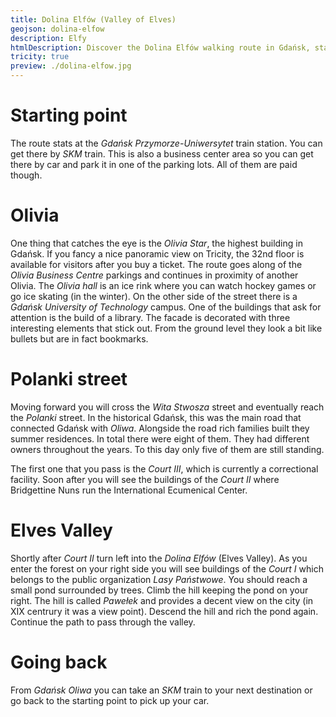 ```yaml
---
title: Dolina Elfów (Valley of Elves)
geojson: dolina-elfow
description: Elfy
htmlDescription: Discover the Dolina Elfów walking route in Gdańsk, starting at Przymorze-Uniwersytet station and passing by Olivia Business Centre, historic Polanki street, and the scenic Elves Valley.
tricity: true
preview: ./dolina-elfow.jpg
---
```


# Starting point

The route stats at the _Gdańsk Przymorze-Uniwersytet_ train station. You can get there by _SKM_ train.
This is also a business center area so you can get there by car and park it in one of the parking lots.
All of them are paid though.

# Olivia

One thing that catches the eye is the _Olivia Star_, the highest building in Gdańsk. If you fancy a nice panoramic
view on Tricity, the 32nd floor is available for visitors after you buy a ticket. The route goes
along of the _Olivia Business Centre_ parkings and continues in proximity of another Olivia.
The _Olivia hall_ is an ice rink where you can watch hockey games or go ice skating (in the winter).
On the other side of the street there is a _Gdańsk University of Technology_ campus. One of the buildings
that ask for attention is the build of a library. The facade is decorated with three interesting elements that
stick out. From the ground level they look a bit like bullets but are in fact bookmarks.

# Polanki street

Moving forward you will cross the _Wita Stwosza_ street and eventually reach the _Polanki_ street.
In the historical Gdańsk, this was the main road that connected Gdańsk with _Oliwa_.
Alongside the road rich families built they summer residences. In total there were eight of them.
They had different owners throughout the years. To this day only five of them are still standing.

The first one that you pass is the _Court III_, which is currently a correctional facility.
Soon after you will see the buildings of the _Court II_ where Bridgettine Nuns run
the International Ecumenical Center.

# Elves Valley

Shortly after _Court II_ turn left into the _Dolina Elfów_ (Elves Valley). As you enter the forest
on your right side you will see buildings of the _Court I_ which belongs to the public organization
_Lasy Państwowe_. You should reach a small pond surrounded by trees. Climb the hill keeping the pond
on your right. The hill is called _Pawełek_ and provides a decent view on the city (in XIX centrury
it was a view point). Descend the hill and rich the pond again. Continue the path to pass through
the valley.

# Going back

From _Gdańsk Oliwa_ you can take an _SKM_ train to your next destination or go back to the starting point
to pick up your car.
